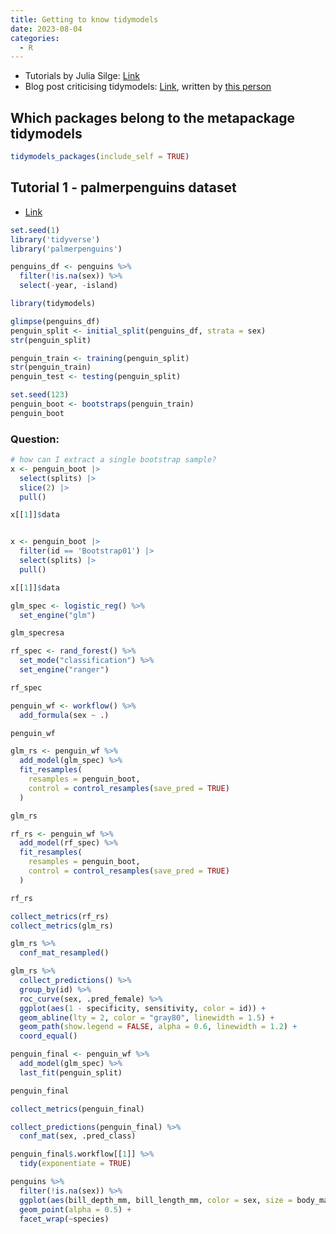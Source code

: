 ```yaml
---
title: Getting to know tidymodels
date: 2023-08-04
categories:
  - R
---
```


* Tutorials by Julia Silge: [Link](https://www.youtube.com/@JuliaSilge/search)
* Blog post criticising tidymodels: [Link](https://staffblogs.le.ac.uk/teachingr/2020/10/05/on-not-using-tidymodels/), written by [this person](https://github.com/thompson575)

## Which packages belong to the metapackage tidymodels
```r
tidymodels_packages(include_self = TRUE)
```



## Tutorial 1 - palmerpenguins dataset
* [Link](https://juliasilge.com/blog/palmer-penguins/)
```r
set.seed(1)
library('tidyverse')
library('palmerpenguins')

penguins_df <- penguins %>%
  filter(!is.na(sex)) %>%
  select(-year, -island)
```

```r
library(tidymodels)

glimpse(penguins_df)
penguin_split <- initial_split(penguins_df, strata = sex)
str(penguin_split)

penguin_train <- training(penguin_split)
str(penguin_train)
penguin_test <- testing(penguin_split)
```

```r
set.seed(123)
penguin_boot <- bootstraps(penguin_train)
penguin_boot
```

### Question:
```r
# how can I extract a single bootstrap sample?
x <- penguin_boot |> 
  select(splits) |> 
  slice(2) |>
  pull()

x[[1]]$data


x <- penguin_boot |> 
  filter(id == 'Bootstrap01') |> 
  select(splits) |> 
  pull()

x[[1]]$data

```

```r
glm_spec <- logistic_reg() %>%
  set_engine("glm")

glm_specresa
```

```r
rf_spec <- rand_forest() %>%
  set_mode("classification") %>%
  set_engine("ranger")

rf_spec
```


```r
penguin_wf <- workflow() %>%
  add_formula(sex ~ .)

penguin_wf
```

```r
glm_rs <- penguin_wf %>%
  add_model(glm_spec) %>%
  fit_resamples(
    resamples = penguin_boot,
    control = control_resamples(save_pred = TRUE)
  )

glm_rs
```


```r
rf_rs <- penguin_wf %>%
  add_model(rf_spec) %>%
  fit_resamples(
    resamples = penguin_boot,
    control = control_resamples(save_pred = TRUE)
  )

rf_rs
```

```r
collect_metrics(rf_rs)
collect_metrics(glm_rs)
```

```r
glm_rs %>%
  conf_mat_resampled()
```


```r
glm_rs %>%
  collect_predictions() %>%
  group_by(id) %>%
  roc_curve(sex, .pred_female) %>%
  ggplot(aes(1 - specificity, sensitivity, color = id)) +
  geom_abline(lty = 2, color = "gray80", linewidth = 1.5) +
  geom_path(show.legend = FALSE, alpha = 0.6, linewidth = 1.2) +
  coord_equal()
```

```r
penguin_final <- penguin_wf %>%
  add_model(glm_spec) %>%
  last_fit(penguin_split)

penguin_final
```


```r
collect_metrics(penguin_final)
```

```r
collect_predictions(penguin_final) %>%
  conf_mat(sex, .pred_class)
```

```r
penguin_final$.workflow[[1]] %>%
  tidy(exponentiate = TRUE)
```


```r
penguins %>%
  filter(!is.na(sex)) %>%
  ggplot(aes(bill_depth_mm, bill_length_mm, color = sex, size = body_mass_g)) +
  geom_point(alpha = 0.5) +
  facet_wrap(~species)
```

